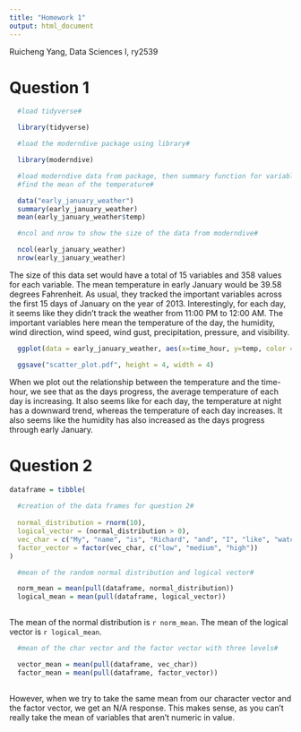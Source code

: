 ```yaml
---
title: "Homework 1"
output: html_document
---
```


Ruicheng Yang, Data Sciences I, ry2539

# Question 1

```r

  #load tidyverse#

  library(tidyverse)
```

```r

  #load the moderndive package using library#

  library(moderndive)

  #load moderndive data from package, then summary function for variables#
  #find the mean of the temperature#

  data("early_january_weather")
  summary(early_january_weather)
  mean(early_january_weather$temp)
```

```r

  #ncol and nrow to show the size of the data from moderndive#

  ncol(early_january_weather)
  nrow(early_january_weather)
```

The size of this data set would have a total of 15 variables and 358 values for each variable. The mean temperature in early January would be 39.58 degrees Fahrenheit. As usual, they tracked the important variables across the first 15 days of January on the year of 2013. Interestingly, for each day, it seems like they didn't track the weather from 11:00 PM to 12:00 AM. The important variables here mean the temperature of the day, the humidity, wind direction, wind speed, wind gust, precipitation, pressure, and visibility.

```r
  ggplot(data = early_january_weather, aes(x=time_hour, y=temp, color = humid)) + geom_point() 

  ggsave("scatter_plot.pdf", height = 4, width = 4)
```

When we plot out the relationship between the temperature and the time-hour, we see that as the days progress, the average temperature of each day is increasing. It also seems like for each day, the temperature at night has a downward trend, whereas the temperature of each day increases. It also seems like the humidity has also increased as the days progress through early January.

# Question 2

```r

dataframe = tibble(
  
  #creation of the data frames for question 2#
  
  normal_distribution = rnorm(10),
  logical_vector = (normal_distribution > 0),
  vec_char = c("My", "name", "is", "Richard", "and", "I", "like", "watching", "TV", "shows"),
  factor_vector = factor(vec_char, c("low", "medium", "high"))
)

```

```r

  #mean of the random normal distribution and logical vector#

  norm_mean = mean(pull(dataframe, normal_distribution))
  logical_mean = mean(pull(dataframe, logical_vector))
  
```

The mean of the normal distribution is `r norm_mean`. The mean of the logical vector is `r logical_mean`.

```r

  #mean of the char vector and the factor vector with three levels#

  vector_mean = mean(pull(dataframe, vec_char))
  factor_mean = mean(pull(dataframe, factor_vector))
  
```

However, when we try to take the same mean from our character vector and the factor vector, we get an N/A response. This makes sense, as you can't really take the mean of variables that aren't numeric in value.
